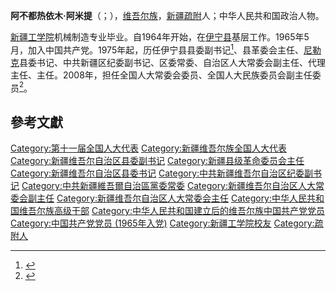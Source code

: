 '''阿不都热依木·阿米提'''（{{lang-ug|ئابدۇرەھىم ئامەت|Abdurehim Amet}}；{{bd|1942年|9月||catIdx=A}}），[[维吾尔族|维吾尔族]]，[[新疆|新疆]][[疏附|疏附]]人；中华人民共和国政治人物。

[[新疆工学院|新疆工学院]]机械制造专业毕业。自1964年开始，在[[伊宁县|伊宁县]]基层工作。1965年5月，加入中国共产党。1975年起，历任伊宁县县委副书记<ref>{{Cite web |url=http://politics.people.com.cn/GB/shizheng/252/9667/9684/6569717.html |title=阿不都热依木·阿米提简历 |accessdate=2020-03-13 |author= |date= |work= |publisher=人民网 |language=Zh-hans |archive-date=2017-10-03 |archive-url=https://web.archive.org/web/20171003123522/http://politics.people.com.cn/GB/shizheng/252/9667/9684/6569717.html |dead-url=no }}</ref>、县革委会主任、[[尼勒克县|尼勒克]]县委书记、中共新疆区纪委副书记、区委常委、自治区人大常委会副主任、代理主任、主任。2008年，担任全国人大常委会委员、全国人大民族委员会副主任委员<ref>{{cite news|title=全国人大代表信息-阿不都热依木·阿米提|url= http://210.82.31.1:8084/delegate/viewDelegate.action?dbid=112633|accessdate=2013-04-05|newspaper=全国人大网|archive-url=https://web.archive.org/web/20130312154250/http://www.npc.gov.cn/delegate/viewDelegate.action?dbid=112633|archive-date=2013-03-12|dead-url=yes}}</ref>。

==參考文獻==
{{reflist}}

{{中华人民共和国新疆维吾尔自治区地方领导人|nocat}}
{{维吾尔族高级干部}}
[[Category:第十一届全国人大代表|Category:第十一届全国人大代表]]
[[Category:新疆维吾尔族全国人大代表|Category:新疆维吾尔族全国人大代表]]
[[Category:新疆维吾尔自治区县委副书记|Category:新疆维吾尔自治区县委副书记]]
[[Category:新疆县级革命委员会主任|Category:新疆县级革命委员会主任]]
[[Category:新疆维吾尔自治区县委书记|Category:新疆维吾尔自治区县委书记]]
[[Category:中共新疆维吾尔自治区纪委副书记|Category:中共新疆维吾尔自治区纪委副书记]]
[[Category:中共新疆維吾爾自治區黨委常委|Category:中共新疆維吾爾自治區黨委常委]]
[[Category:新疆维吾尔自治区人大常委会副主任|Category:新疆维吾尔自治区人大常委会副主任]]
[[Category:新疆维吾尔自治区人大常委会主任|Category:新疆维吾尔自治区人大常委会主任]]
[[Category:中华人民共和国维吾尔族高级干部|Category:中华人民共和国维吾尔族高级干部]]
[[Category:中华人民共和国建立后的维吾尔族中国共产党党员|Category:中华人民共和国建立后的维吾尔族中国共产党党员]]
[[Category:中国共产党党员_(1965年入党)|Category:中国共产党党员 (1965年入党)]]
[[Category:新疆工学院校友|Category:新疆工学院校友]]
[[Category:疏附人|Category:疏附人]]